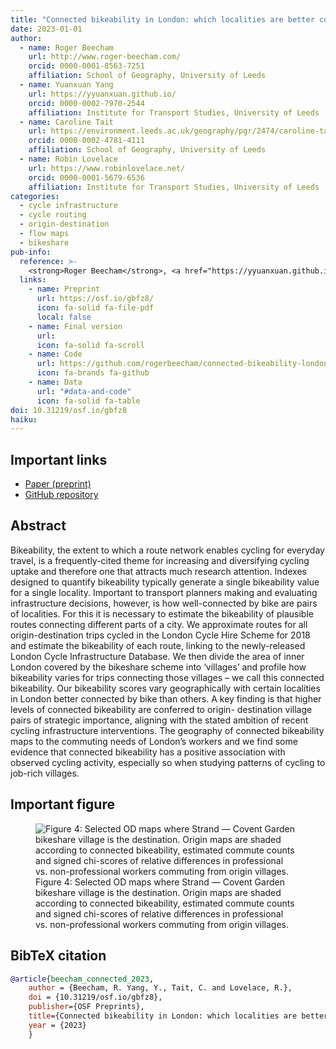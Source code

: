 ```yaml
---
title: "Connected bikeability in London: which localities are better connected by bike and does this matter?"
date: 2023-01-01
author:
  - name: Roger Beecham
    url: http://www.roger-beecham.com/
    orcid: 0000-0001-8563-7251
    affiliation: School of Geography, University of Leeds
  - name: Yuanxuan Yang
    url: https://yyuanxuan.github.io/
    orcid: 0000-0002-7970-2544
    affiliation: Institute for Transport Studies, University of Leeds
  - name: Caroline Tait
    url: https://environment.leeds.ac.uk/geography/pgr/2474/caroline-tait
    orcid: 0000-0002-4781-4111
    affiliation: School of Geography, University of Leeds
  - name: Robin Lovelace
    url: https://www.robinlovelace.net/
    orcid: 0000-0001-5679-6536
    affiliation: Institute for Transport Studies, University of Leeds
categories: 
  - cycle infrastructure
  - cycle routing
  - origin-destination
  - flow maps
  - bikeshare
pub-info:
  reference: >-
    <strong>Roger Beecham</strong>, <a href="https://yyuanxuan.github.io/">Yuanxuan Yang</a>, Caroline Tait, and <a href="https://www.robinlovelace.net/">Robin Lovelace</a> (2023) “Connected bikeability in London: which localities are better connected by bike and does this matter?”, <em>Environment & Planning B: Urban Analytics and City Science</em>, doi: <a href="https://doi.org/10.5281/zenodo.7527494"><code>10.5281/zenodo.7527494</code></a>
  links:
    - name: Preprint
      url: https://osf.io/gbfz8/
      icon: fa-solid fa-file-pdf
      local: false
    - name: Final version
      url: 
      icon: fa-solid fa-scroll
    - name: Code
      url: https://github.com/rogerbeecham/connected-bikeability-london
      icon: fa-brands fa-github
    - name: Data
      url: "#data-and-code"
      icon: fa-solid fa-table
doi: 10.31219/osf.io/gbfz8
haiku:
---
```

## Important links

- [Paper (preprint)](https://osf.io/gbfz8/)
- [GitHub repository](https://github.com/rogerbeecham/connected-bikeability-london)


## Abstract

Bikeability, the extent to which a route network enables cycling for everyday travel, is a frequently-cited theme for increasing and diversifying cycling uptake and therefore one that attracts much research attention. Indexes designed to quantify bikeability typically generate a single bikeability value for a single locality. Important to transport planners making and evaluating infrastructure decisions, however, is how well-connected by bike are pairs of localities. For this it is necessary to estimate the bikeability of plausible routes connecting different parts of a city. We approximate routes for all origin-destination trips cycled in the London Cycle Hire Scheme for 2018 and estimate the bikeability of each route, linking to the newly-released London Cycle Infrastructure Database. We then divide the area of inner London covered by the bikeshare scheme into ‘villages’ and profile how bikeability varies for trips connecting those villages – we call this connected bikeability. Our bikeability scores vary geographically with certain localities in London better connected by bike than others. A key finding is that higher levels of connected bikeability are conferred to origin- destination village pairs of strategic importance, aligning with the stated ambition of recent cycling infrastructure interventions. The geography of connected bikeability maps to the commuting needs of London’s workers and we find some evidence that connected bikeability has a positive association with observed cycling activity, especially so when studying patterns of cycling to job-rich villages.


## Important figure


![Figure 4: Selected OD maps where Strand — Covent Garden bikeshare village is the destination. Origin maps are shaded according to connected bikeability, estimated commute counts and signed chi-scores of relative differences in professional vs. non-professional workers commuting from origin villages.](featured.png)


## BibTeX citation

```bibtex
@article{beecham_connected_2023,
	author = {Beecham, R. Yang, Y., Tait, C. and Lovelace, R.},
	doi = {10.31219/osf.io/gbfz8},
	publisher={OSF Preprints},
	title={Connected bikeability in London: which localities are better connected by bike and does this matter?},
	year = {2023}
	}
```


